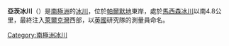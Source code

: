 {{coord|70|49|S|62|12|W|type:glacier_region:AQ|display=title}}

'''亞茨冰川'''（{{lang-en|Yates Glacier}}）是[[南極洲|南極洲]]的[[冰川|冰川]]，位於[[帕爾默地|帕爾默地]]東岸，處於[[馬西森冰川|馬西森冰川]]以南4.8公里，最終注入[[萊爾克灣|萊爾克灣]]西部，以[[英國|英國]]研究隊的測量員命名。

{{Antarctica-geo-stub}}
[[Category:南極洲冰川|Category:南極洲冰川]]